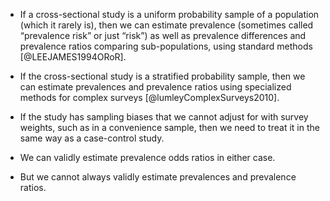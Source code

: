 
* If a cross-sectional study is a uniform probability sample of a population
(which it rarely is),
then we can estimate prevalence 
(sometimes called "prevalence risk" or just "risk") 
as well as prevalence differences and prevalence ratios comparing sub-populations,
using standard methods [@LEEJAMES1994ORoR].

* If the cross-sectional study is a stratified probability sample, 
then we can estimate prevalences and prevalence ratios
using specialized methods for complex surveys [@lumleyComplexSurveys2010].

* If the study has sampling biases that we cannot adjust for with survey weights, 
such as in a convenience sample,
then we need to treat it in the same way as a case-control study.

* We can validly estimate prevalence odds ratios in either case.

* But we cannot always validly estimate prevalences and prevalence ratios.
